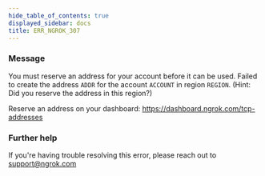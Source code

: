 ```yaml
---
hide_table_of_contents: true
displayed_sidebar: docs
title: ERR_NGROK_307
---
```




### Message

You must reserve an address for your account before it can be used.
Failed to create the address `ADDR` for the account `ACCOUNT` in region `REGION`.
(Hint: Did you reserve the address in this region?)

Reserve an address on your dashboard: https://dashboard.ngrok.com/tcp-addresses

<ErrorDetails error="err_ngrok_307" />

### Further help

If you're having trouble resolving this error, please reach out to [support@ngrok.com](mailto:support@ngrok.com?subject=Help%20with%20ERR_NGROK_307)

